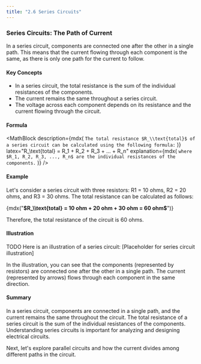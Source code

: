 ```yaml
---
title: "2.6 Series Circuits"
---
```



### Series Circuits: The Path of Current

In a series circuit, components are connected one after the other in a single path. This means that the current flowing through each component is the same, as there is only one path for the current to follow.

#### Key Concepts

- In a series circuit, the total resistance is the sum of the individual resistances of the components.
- The current remains the same throughout a series circuit.
- The voltage across each component depends on its resistance and the current flowing through the circuit.

#### Formula

<MathBlock
  description={mdx(
    `The total resistance $R_\\text{total}$ of a series circuit can be calculated using the following formula:`
  )}
  latex="R_\text{total} = R_1 + R_2 + R_3 + ... + R_n"
  explanation={mdx(
    `where $R_1, R_2, R_3, ..., R_n$ are the individual resistances of the components.`
  )}
/>

#### Example

Let's consider a series circuit with three resistors: R1 = 10 ohms, R2 = 20 ohms, and R3 = 30 ohms. The total resistance can be calculated as follows:

{mdx("**$R_\\text{total} = 10 ohm + 20 ohm + 30 ohm = 60 ohm$**")}

Therefore, the total resistance of the circuit is 60 ohms.

#### Illustration

TODO
Here is an illustration of a series circuit:
[Placeholder for series circuit illustration]

In the illustration, you can see that the components (represented by resistors) are connected one after the other in a single path. The current (represented by arrows) flows through each component in the same direction.

#### Summary

In a series circuit, components are connected in a single path, and the current remains the same throughout the circuit. The total resistance of a series circuit is the sum of the individual resistances of the components. Understanding series circuits is important for analyzing and designing electrical circuits.

Next, let's explore parallel circuits and how the current divides among different paths in the circuit.
